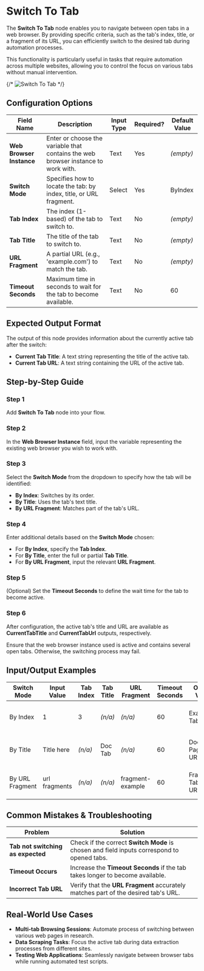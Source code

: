 
# Switch To Tab

The **Switch To Tab** node enables you to navigate between open tabs in a web browser. By providing specific criteria, such as the tab's index, title, or a fragment of its URL, you can efficiently switch to the desired tab during automation processes.

This functionality is particularly useful in tasks that require automation across multiple websites, allowing you to control the focus on various tabs without manual intervention.

{/* ![Switch To Tab](./switch-to-tab.png) */}

## Configuration Options

| Field Name               | Description                                                                       | Input Type | Required? | Default Value |
| ------------------------ | --------------------------------------------------------------------------------- | ---------- | --------- | ------------- |
| **Web Browser Instance** | Enter or choose the variable that contains the web browser instance to work with. | Text       | Yes       | _(empty)_     |
| **Switch Mode**          | Specifies how to locate the tab: by index, title, or URL fragment.                | Select     | Yes       | ByIndex       |
| **Tab Index**            | The index (1-based) of the tab to switch to.                                      | Text       | No        | _(empty)_     |
| **Tab Title**            | The title of the tab to switch to.                                                | Text       | No        | _(empty)_     |
| **URL Fragment**         | A partial URL (e.g., 'example.com') to match the tab.                             | Text       | No        | _(empty)_     |
| **Timeout Seconds**      | Maximum time in seconds to wait for the tab to become available.                  | Text       | No        | 60            |

## Expected Output Format

The output of this node provides information about the currently active tab after the switch:

- **Current Tab Title**: A text string representing the title of the active tab.
- **Current Tab URL**: A text string containing the URL of the active tab.

## Step-by-Step Guide

<Steps>

### Step 1

Add **Switch To Tab** node into your flow.

### Step 2

In the **Web Browser Instance** field, input the variable representing the existing web browser you wish to work with.

### Step 3

Select the **Switch Mode** from the dropdown to specify how the tab will be identified:

- **By Index**: Switches by its order.
- **By Title**: Uses the tab's text title.
- **By URL Fragment**: Matches part of the tab's URL.

### Step 4

Enter additional details based on the **Switch Mode** chosen:

- For **By Index**, specify the **Tab Index**.
- For **By Title**, enter the full or partial **Tab Title**.
- For **By URL Fragment**, input the relevant **URL Fragment**.

### Step 5

(Optional) Set the **Timeout Seconds** to define the wait time for the tab to become active.

### Step 6

After configuration, the active tab's title and URL are available as **CurrentTabTitle** and **CurrentTabUrl** outputs, respectively.

</Steps>

<Callout type="info" title="Important Note">
  Ensure that the web browser instance used is active and contains several open
  tabs. Otherwise, the switching process may fail.
</Callout>

## Input/Output Examples

| Switch Mode     | Input Value   | Tab Index | Tab Title | URL Fragment     | Timeout Seconds | Output Value           | Output Type            |
| --------------- | ------------- | --------- | --------- | ---------------- | --------------- | ---------------------- | ---------------------- |
| By Index        | 1             | 3         | _(n/a)_   | _(n/a)_          | 60              | Example Tab 3          | Current Tab Title, URL |
| By Title        | Title here    | _(n/a)_   | Doc Tab   | _(n/a)_          | 60              | Document Page, Tab URL | Current Tab Title, URL |
| By URL Fragment | url fragments | _(n/a)_   | _(n/a)_   | fragment-example | 60              | Fragment Tab, Tab URL  | Current Tab Title, URL |

## Common Mistakes & Troubleshooting

| Problem                           | Solution                                                                                   |
| --------------------------------- | ------------------------------------------------------------------------------------------ |
| **Tab not switching as expected** | Check if the correct **Switch Mode** is chosen and field inputs correspond to opened tabs. |
| **Timeout Occurs**                | Increase the **Timeout Seconds** if the tab takes longer to become available.              |
| **Incorrect Tab URL**             | Verify that the **URL Fragment** accurately matches part of the desired tab's URL.         |

## Real-World Use Cases

- **Multi-tab Browsing Sessions**: Automate process of switching between various web pages in research.
- **Data Scraping Tasks**: Focus the active tab during data extraction processes from different sites.
- **Testing Web Applications**: Seamlessly navigate between browser tabs while running automated test scripts.
